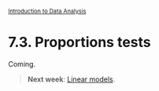 <style>@import url(style.css);</style>
<small>[Introduction to Data Analysis](index.html)</small>

# 7.3. Proportions tests

Coming.

> __Next week__: [Linear models](80_lin.html).

